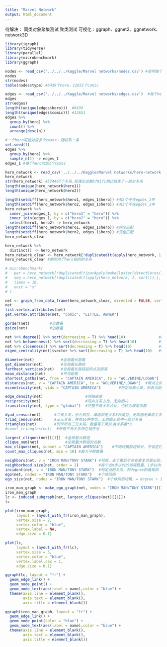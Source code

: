 ---
title: "Marvel Network"
output: html_document
---

待解决：
同类对象聚集测试
聚类测试
可视化：ggraph、ggnet2、ggnetwork、network3D

```{r}
library(igraph)
library(tidyverse)
library(parallel)
library(microbenchmark)
library(ggraph)
```

```{r 点数据导入}
nodes <- read_csv('../../../Kaggle/Marvel networks/nodes.csv') #表明每个点是hero还是comic
nodes
str(nodes)
table(nodes$type) #6439个hero，12651个comic
```

```{r 边数据导入}
edges <- read_csv('../../../Kaggle/Marvel networks/edges.csv')  #每个hero在什么comic中出现
edges
str(edges)
length((unique(edges$hero)))  #6439
length((unique(edges$comic))) #12651
edges %>% 
  group_by(hero) %>% 
  count() %>% 
  arrange(desc(n))
```

```{r 点属性设置}
#一个hero可能对应多个comic，随机取一条
set.seed(1)
edges %>% 
  group_by(hero) %>% 
  sample_n(1) -> edges_1
edges_1 #每个hero对应1个comic
```


```{r 网络数据导入}
hero_network <- read_csv('../../../Kaggle/Marvel networks/hero-network.csv')
hero_network
str(hero_network) #574467个关系,和理论总数579171相比缺失了一部分关系
length(unique(hero_network$hero1))
length(unique(hero_network$hero2))
```

```{r 剔除无comic的hero记录}
length(setdiff(hero_network$hero1, edges_1$hero)) #有3个不在egdes_1中
length(setdiff(hero_network$hero2, edges_1$hero)) #有3个不在egdes_1中
hero_network %>% 
  inner_join(edges_1, by = c("hero1" = "hero")) %>% 
  inner_join(edges_1, by = c("hero2" = "hero")) %>% 
  select(hero1, hero2) -> hero_network
length(setdiff(hero_network$hero1, edges_1$hero)) #完全匹配
length(setdiff(hero_network$hero2, edges_1$hero)) #完全匹配
hero_network_clear
```

```{r 重复关系检查}
hero_network %>% 
  distinct() -> hero_network
hero_network_clear <- hero_network[!duplicated(t(apply(hero_network, 1, sort))),]
hero_network_clear #删除两个hero相同的关系
```


```{r}
# microbenchmark(
#   par = hero_network[!duplicated(t(parApply(makeCluster(detectCores()), hero_network, 1, sort))),],
#   seq = hero_network[!duplicated(t(apply(hero_network, 1, sort))),],
#   times = 10,
#   unit = "s"
# )
```


```{r 数据框转化为网络数据}
net <- graph_from_data_frame(hero_network_clear, directed = FALSE, vertices = edges_1)
net
list.vertex.attributes(net)
get.vertex.attribute(net, "comic", "LITTLE, ABNER")
```

```{r 网络基本信息}
gorder(net)         #点数量
gsize(net)          #边数量
```


```{r 点中心性分析}
net %>% degree() %>% sort(decreasing = T) %>% head(10)               #度中心性
net %>% betweenness() %>% sort(decreasing = T) %>% head(10)          #中介中心性
net %>% closeness() %>% sort(decreasing = T) %>% head(10)            #接近中心性
eigen_centrality(net)$vector %>% sort(decreasing = T) %>% head(10)   #特征向量中心性
```


```{r 网络距离}
diameter(net)            #全局最长距离
get_diameter(net)        #全局最长路径
farthest_vertices(net)   #全局最长路径起终点及距离
mean_distance(net)       #平均距离
shortest_paths(net, from = "CAPTAIN AMERICA", to = "WOLVERINE/LOGAN")  #两点间最短路径
distances(net, v = "CAPTAIN AMERICA", to = "WOLVERINE/LOGAN")  #两点之间的最短距离，同shortest.paths
eccentricity(net, vids = "CAPTAIN AMERICA")        #特定点离心率，到各点距离最大值
```


```{r 网络紧密及联通程度}
edge_density(net)                   #网络密度
reciprocity(net)                    #双向关系占比，无向图=1
transitivity(net, type = "global")  #完整三角关系占比，也称为聚类系数
```


```{r 网络微观结构}
dyad_census(net)      #二元关系，分为相互、单向和无关系3种类型，无向图无单向关系
triad_census(net)     #三元关系，共有16种类型，无向图无其中一部分关系
triangles(net)        #列举所有三元关系，数量等于第16类关系数*3
#count_triangles(net)  #所有三元关系所在组序号
```

```{r 网络群组}
largest_cliques(net)[[1]]  #全局最大群组
clique_num(net)            #全局最大群组的点数
max_cliques(net, subset = "CAPTAIN AMERICA")    #不同规模群组统计，不设定约束条件会运算很久
count_max_cliques(net, min = 10) #最大子群数量
```


```{r 特定点的关系和子图}
neighbors(net, v = "IRON MAN/TONY STARK") #邻居，去了重后不会有重复邻居出现，和degree的值相同
neighborhood.size(net, order = 2)         #每个点n步以内的邻居数量，1步以内邻居=degree
incident(net, v = "IRON MAN/TONY STARK")  #特定点的关系，和degree的值相同
ego(net, nodes = "IRON MAN/TONY STARK")   #个体网络
ego_size(net, nodes = "IRON MAN/TONY STARK")  #个体网络规模，= degree + 1
```


```{r 网络图可视化, fig.height=20, fig.width=20}
iron_man_graph <- make_ego_graph(net, nodes = "IRON MAN/TONY STARK")[[1]]  #需要提取第一个要素
iron_man_graph
lc <- induced_subgraph(net, largest_cliques(net)[[1]])
lc
```


```{r 网络图可视化：Base R方法, fig.height=15, fig.width=20}
plot(iron_man_graph, 
     layout = layout_with_fr(iron_man_graph),
     vertex.size = 2,
     vertex.color = "blue",
     vertex.label = NA,
     edge.size = 0.1)

plot(lc, 
     layout = layout_with_fr(lc),
     vertex.size = 5,
     vertex.color = "blue",
     vertex.label.cex = 1,
     edge.size = 0.1)
```

```{r 网络图可视化：ggraph方法, fig.height=15, fig.width=20}
ggraph(lc, layout = "fr") +
  geom_edge_link() +
  geom_node_point() +
  geom_node_text(aes(label = name),color = "blue") +
  theme(axis.line = element_blank(),
        axis.text = element_blank(),
        axis.title = element_blank())

ggraph(iron_man_graph, layout = "fr") +
  geom_edge_link() +
  geom_node_point(color = "blue") +
  geom_node_text(aes(label = name),color = "blue") +
  theme(axis.line = element_blank(),
        axis.text = element_blank(),
        axis.title = element_blank())
```

